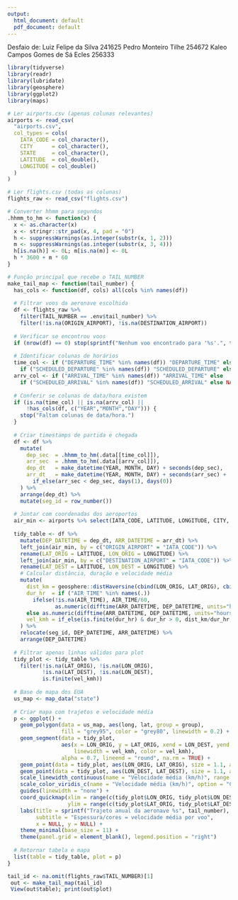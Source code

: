 ---
output:
  html_document: default
  pdf_document: default
---
Desfaio de:
Luiz Felipe da Silva 241625
Pedro Monteiro Tilhe 254672
Kaleo Campos Gomes de Sá Ecles 256333



```{r}
library(tidyverse)
library(readr)
library(lubridate)
library(geosphere)
library(ggplot2)
library(maps)
```

```{r}
# Ler airports.csv (apenas colunas relevantes)
airports <- read_csv(
  "airports.csv",
  col_types = cols(
    IATA_CODE = col_character(),
    CITY      = col_character(),
    STATE     = col_character(),
    LATITUDE  = col_double(),
    LONGITUDE = col_double()
  )
)

# Ler flights.csv (todas as colunas)
flights_raw <- read_csv("flights.csv")

# Converter hhmm para segundos
.hhmm_to_hm <- function(x) {
  x <- as.character(x)
  x <- stringr::str_pad(x, 4, pad = "0")
  h <- suppressWarnings(as.integer(substr(x, 1, 2)))
  m <- suppressWarnings(as.integer(substr(x, 3, 4)))
  h[is.na(h)] <- 0L; m[is.na(m)] <- 0L
  h * 3600 + m * 60
}
```

```{r}
# Função principal que recebe o TAIL_NUMBER
make_tail_map <- function(tail_number) {
  has_cols <- function(df, cols) all(cols %in% names(df))
  
  # Filtrar voos da aeronave escolhida
  df <- flights_raw %>%
    filter(TAIL_NUMBER == .env$tail_number) %>%
    filter(!is.na(ORIGIN_AIRPORT), !is.na(DESTINATION_AIRPORT))
  
  # Verificar se encontrou voos
  if (nrow(df) == 0) stop(sprintf("Nenhum voo encontrado para '%s'.", tail_number))
  
  # Identificar colunas de horários
  time_col <- if ("DEPARTURE_TIME" %in% names(df)) "DEPARTURE_TIME" else
    if ("SCHEDULED_DEPARTURE" %in% names(df)) "SCHEDULED_DEPARTURE" else NA
  arrv_col <- if ("ARRIVAL_TIME" %in% names(df)) "ARRIVAL_TIME" else
    if ("SCHEDULED_ARRIVAL" %in% names(df)) "SCHEDULED_ARRIVAL" else NA
  
  # Conferir se colunas de data/hora existem
  if (is.na(time_col) || is.na(arrv_col) ||
      !has_cols(df, c("YEAR","MONTH","DAY"))) {
    stop("Faltam colunas de data/hora.")
  }
  
  # Criar timestamps de partida e chegada
  df <- df %>%
    mutate(
      dep_sec  = .hhmm_to_hm(.data[[time_col]]),
      arr_sec  = .hhmm_to_hm(.data[[arrv_col]]),
      dep_dt   = make_datetime(YEAR, MONTH, DAY) + seconds(dep_sec),
      arr_dt   = make_datetime(YEAR, MONTH, DAY) + seconds(arr_sec) +
        if_else(arr_sec < dep_sec, days(1), days(0))
    ) %>%
    arrange(dep_dt) %>%
    mutate(seg_id = row_number())
  
  # Juntar com coordenadas dos aeroportos
  air_min <- airports %>% select(IATA_CODE, LATITUDE, LONGITUDE, CITY, STATE)
  
  tidy_table <- df %>%
    mutate(DEP_DATETIME = dep_dt, ARR_DATETIME = arr_dt) %>%
    left_join(air_min, by = c("ORIGIN_AIRPORT" = "IATA_CODE")) %>%
    rename(LAT_ORIG = LATITUDE, LON_ORIG = LONGITUDE) %>%
    left_join(air_min, by = c("DESTINATION_AIRPORT" = "IATA_CODE")) %>%
    rename(LAT_DEST = LATITUDE, LON_DEST = LONGITUDE) %>%
    # Calcular distância, duração e velocidade média
    mutate(
      dist_km = geosphere::distHaversine(cbind(LON_ORIG, LAT_ORIG), cbind(LON_DEST, LAT_DEST))/1000,
      dur_hr  = if ("AIR_TIME" %in% names(.))
        ifelse(!is.na(AIR_TIME), AIR_TIME/60,
               as.numeric(difftime(ARR_DATETIME, DEP_DATETIME, units="hours")))
      else as.numeric(difftime(ARR_DATETIME, DEP_DATETIME, units="hours")),
      vel_kmh = if_else(is.finite(dur_hr) & dur_hr > 0, dist_km/dur_hr, NA_real_)
    ) %>%
    relocate(seg_id, DEP_DATETIME, ARR_DATETIME) %>%
    arrange(DEP_DATETIME)
  
  # Filtrar apenas linhas válidas para plot
  tidy_plot <- tidy_table %>%
    filter(!is.na(LAT_ORIG), !is.na(LON_ORIG),
           !is.na(LAT_DEST), !is.na(LON_DEST),
           is.finite(vel_kmh))
  
  # Base de mapa dos EUA
  us_map <- map_data("state")
  
  # Criar mapa com trajetos e velocidade média
  p <- ggplot() +
    geom_polygon(data = us_map, aes(long, lat, group = group),
                 fill = "grey95", color = "grey80", linewidth = 0.2) +
    geom_segment(data = tidy_plot,
                 aes(x = LON_ORIG, y = LAT_ORIG, xend = LON_DEST, yend = LAT_DEST,
                     linewidth = vel_kmh, color = vel_kmh),
                 alpha = 0.7, lineend = "round", na.rm = TRUE) +
    geom_point(data = tidy_plot, aes(LON_ORIG, LAT_ORIG), size = 1.1, alpha = 0.8) +
    geom_point(data = tidy_plot, aes(LON_DEST, LAT_DEST), size = 1.1, alpha = 0.8) +
    scale_linewidth_continuous(name = "Velocidade média (km/h)", range = c(0.4, 2.8)) +
    scale_color_viridis_c(name = "Velocidade média (km/h)", option = "C", na.value = "grey80") +
    guides(linewidth = "none") +
    coord_quickmap(xlim = range(c(tidy_plot$LON_ORIG, tidy_plot$LON_DEST), na.rm = TRUE) + c(-2, 2),
                   ylim = range(c(tidy_plot$LAT_ORIG, tidy_plot$LAT_DEST), na.rm = TRUE) + c(-2, 2)) +
    labs(title = sprintf("Trajeto anual da aeronave %s", tail_number),
         subtitle = "Espessura/cores = velocidade média por voo",
         x = NULL, y = NULL) +
    theme_minimal(base_size = 11) +
    theme(panel.grid = element_blank(), legend.position = "right")
  
  # Retornar tabela e mapa
  list(table = tidy_table, plot = p)
}
```

```{r}
tail_id <- na.omit(flights_raw$TAIL_NUMBER)[1]
 out <- make_tail_map(tail_id)
 View(out$table); print(out$plot)
```

